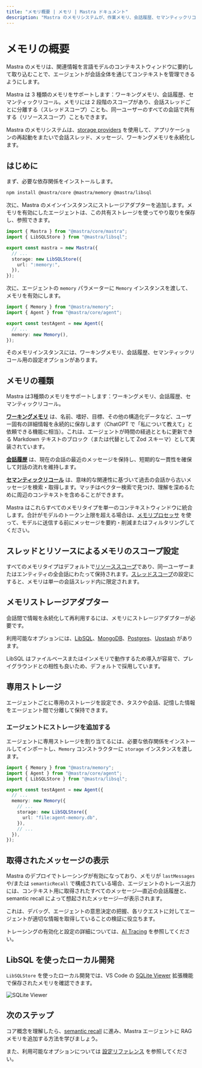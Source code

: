 ```yaml
---
title: "メモリ概要 | メモリ | Mastra ドキュメント"
description: "Mastra のメモリシステムが、作業メモリ、会話履歴、セマンティックリコールを用いてどのように機能するかを学びます。"
---
```


# メモリの概要

Mastra のメモリは、関連情報を言語モデルのコンテキストウィンドウに要約して取り込むことで、エージェントが会話全体を通じてコンテキストを管理できるようにします。

Mastra は 3 種類のメモリをサポートします：ワーキングメモリ、会話履歴、セマンティックリコール。メモリには 2 段階のスコープがあり、会話スレッドごとに分離する（スレッドスコープ）ことも、同一ユーザーのすべての会話で共有する（リソーススコープ）こともできます。

Mastra のメモリシステムは、[storage providers](#memory-storage-adapters) を使用して、アプリケーションの再起動をまたいで会話スレッド、メッセージ、ワーキングメモリを永続化します。

## はじめに

まず、必要な依存関係をインストールします。

```bash copy
npm install @mastra/core @mastra/memory @mastra/libsql
```

次に、Mastra のメインインスタンスにストレージアダプターを追加します。メモリを有効にしたエージェントは、この共有ストレージを使ってやり取りを保存し、参照できます。

```typescript {6-8} title="src/mastra/index.ts" showLineNumbers copy
import { Mastra } from "@mastra/core/mastra";
import { LibSQLStore } from "@mastra/libsql";

export const mastra = new Mastra({
  // ...
  storage: new LibSQLStore({
    url: ":memory:",
  }),
});
```

次に、エージェントの `memory` パラメーターに `Memory` インスタンスを渡して、メモリを有効にします。

```typescript {3-5} title="src/mastra/agents/test-agent.ts" showLineNumbers copy
import { Memory } from "@mastra/memory";
import { Agent } from "@mastra/core/agent";

export const testAgent = new Agent({
  // ...
  memory: new Memory(),
});
```

そのメモリインスタンスには、ワーキングメモリ、会話履歴、セマンティックリコール用の設定オプションがあります。


## メモリの種類

Mastra は3種類のメモリをサポートします：ワーキングメモリ、会話履歴、セマンティックリコール。

[**ワーキングメモリ**](./working-memory) は、名前、嗜好、目標、その他の構造化データなど、ユーザー固有の詳細情報を永続的に保存します（ChatGPT で「私について教えて」と依頼できる機能に相当）。これは、エージェントが時間の経過とともに更新できる Markdown テキストのブロック（または代替として Zod スキーマ）として実装されています。

[**会話履歴**](./conversation-history) は、現在の会話の最近のメッセージを保持し、短期的な一貫性を確保して対話の流れを維持します。

[**セマンティックリコール**](./semantic-recall) は、意味的な関連性に基づいて過去の会話から古いメッセージを検索・取得します。マッチはベクター検索で見つけ、理解を深めるために周辺のコンテキストを含めることができます。

Mastra はこれらすべてのメモリタイプを単一のコンテキストウィンドウに統合します。合計がモデルのトークン上限を超える場合は、[メモリプロセッサ](./memory-processors) を使って、モデルに送信する前にメッセージを要約・削減またはフィルタリングしてください。

## スレッドとリソースによるメモリのスコープ設定

すべてのメモリタイプはデフォルトで[リソーススコープ](./working-memory#resource-scoped-memory-default)であり、同一ユーザーまたはエンティティの全会話にわたって保持されます。[スレッドスコープ](./working-memory#thread-scoped-memory)の設定にすると、メモリは単一の会話スレッド内に限定されます。

## メモリストレージアダプター

会話間で情報を永続化して再利用するには、メモリにストレージアダプターが必要です。

利用可能なオプションには、[LibSQL](/docs/memory/storage/memory-with-libsql)、[MongoDB](/examples/memory/memory-with-mongodb)、[Postgres](/docs/memory/storage/memory-with-pg)、[Upstash](/docs/memory/storage/memory-with-upstash) があります。

LibSQL はファイルベースまたはインメモリで動作するため導入が容易で、プレイグラウンドとの相性も良いため、デフォルトで採用しています。

## 専用ストレージ

エージェントごとに専用のストレージを設定でき、タスクや会話、記憶した情報をエージェント間で分離して保持できます。

### エージェントにストレージを追加する

エージェントに専用ストレージを割り当てるには、必要な依存関係をインストールしてインポートし、`Memory` コンストラクターに `storage` インスタンスを渡します。

```typescript {3, 9-11} title="src/mastra/agents/test-agent.ts" showLineNumbers copy
import { Memory } from "@mastra/memory";
import { Agent } from "@mastra/core/agent";
import { LibSQLStore } from "@mastra/libsql";

export const testAgent = new Agent({
  // ...
  memory: new Memory({
    // ...
    storage: new LibSQLStore({
      url: "file:agent-memory.db",
    }),
    // ...
  }),
});
```


## 取得されたメッセージの表示

Mastra のデプロイでトレーシングが有効になっており、メモリが `lastMessages` や/または `semanticRecall` で構成されている場合、エージェントのトレース出力には、コンテキスト用に取得されたすべてのメッセージ—直近の会話履歴と、semantic recall によって想起されたメッセージ—が表示されます。

これは、デバッグ、エージェントの意思決定の把握、各リクエストに対してエージェントが適切な情報を取得していることの検証に役立ちます。

トレーシングの有効化と設定の詳細については、[AI Tracing](../observability/ai-tracing/overview) を参照してください。

## LibSQL を使ったローカル開発

`LibSQLStore` を使ったローカル開発では、VS Code の [SQLite Viewer](https://marketplace.visualstudio.com/items?itemName=qwtel.sqlite-viewer) 拡張機能で保存されたメモリを確認できます。

![SQLite Viewer](/img/memory/memory-sqlite-viewer.jpg)

## 次のステップ

コア概念を理解したら、[semantic recall](./semantic-recall) に進み、Mastra エージェントに RAG メモリを追加する方法を学びましょう。

また、利用可能なオプションについては [設定リファレンス](/reference/memory/memory-class) を参照してください。